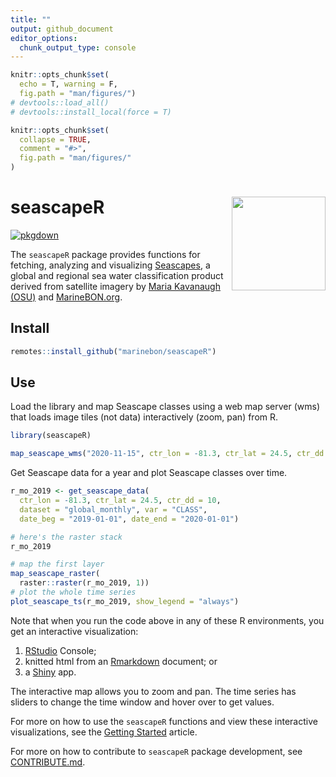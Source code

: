 ```yaml
---
title: ""
output: github_document
editor_options: 
  chunk_output_type: console
---
```


<!-- README.md is generated from README.Rmd. Please edit that file -->

```r
knitr::opts_chunk$set(
  echo = T, warning = F,
  fig.path = "man/figures/")
# devtools::load_all()
# devtools::install_local(force = T)
```

<!-- README.md is generated from README.Rmd. Please edit that file -->

```r
knitr::opts_chunk$set(
  collapse = TRUE,
  comment = "#>",
  fig.path = "man/figures/"
)
```

# seascapeR <a href='https://marinebon.org/seascapeR'><img src='man/figures/logo.svg' align="right" height="150" /></a>

[![pkgdown](https://github.com/marinebon/seascapeR/workflows/pkgdown/badge.svg)](https://github.com/marinebon/seascapeR/actions?query=workflow%3Apkgdown)

<!--
[![R build status](https://github.com/mitchelloharawild/icon/workflows/R-CMD-check/badge.svg)](https://github.com/mitchelloharawild/icon/actions?workflow=R-CMD-check)
[![Coverage status](https://codecov.io/gh/mitchelloharawild/icon/branch/master/graph/badge.svg)](https://codecov.io/gh/mitchelloharawild/icon?branch=master)
[![lifecycle](https://img.shields.io/badge/lifecycle-experimental-orange.svg)](https://www.tidyverse.org/lifecycle/#experimental)
[![CRAN_Status_Badge](http://www.r-pkg.org/badges/version/icon)](https://cran.r-project.org/package=icon)
-->
<!-- [![Downloads](http://cranlogs.r-pkg.org/badges/icon?color=brightgreen)](https://cran.r-project.org/package=icon) -->


The `seascapeR` package provides functions for fetching, analyzing and visualizing [ Seascapes](https://coastwatch.noaa.gov/cw/satellite-data-products/multi-parameter-models/seascape-pelagic-habitat-classification.html), a global and regional sea water classification product derived from satellite imagery by [Maria Kavanaugh (OSU)](https://ceoas.oregonstate.edu/people/maria-kavanaugh) and [MarineBON.org](https://marinebon.org).

## Install

```r
remotes::install_github("marinebon/seascapeR")
```

## Use

Load the library and map Seascape classes using a web map server (wms) that loads image tiles (not data) interactively (zoom, pan) from R.

```r
library(seascapeR)

map_seascape_wms("2020-11-15", ctr_lon = -81.3, ctr_lat = 24.5, ctr_dd = 10)
```

Get Seascape data for a year and plot Seascape classes over time.

```r
r_mo_2019 <- get_seascape_data(
  ctr_lon = -81.3, ctr_lat = 24.5, ctr_dd = 10, 
  dataset = "global_monthly", var = "CLASS", 
  date_beg = "2019-01-01", date_end = "2020-01-01")

# here's the raster stack
r_mo_2019

# map the first layer
map_seascape_raster(
  raster::raster(r_mo_2019, 1))
# plot the whole time series
plot_seascape_ts(r_mo_2019, show_legend = "always")
```

Note that when you run the code above in any of these R environments, you get an interactive visualization:

1. [RStudio](https://rstudio.com/products/rstudio/download/) Console;
1. knitted html from an [Rmarkdown](https://rmarkdown.rstudio.com/) document; or 
1. a [Shiny](https://shiny.rstudio.com/) app.

The interactive map allows you to zoom and pan. The time series has sliders to change the time window and hover over to get values.

For more on how to use the `seascapeR` functions and view these interactive visualizations, see the [Getting Started](articles/seascapeR.html) article.

For more on how to contribute to `seascapeR` package development, see [CONTRIBUTE.md]( https://github.com/marinebon/seascapeR/blob/main/CONTRIBUTE.md).
